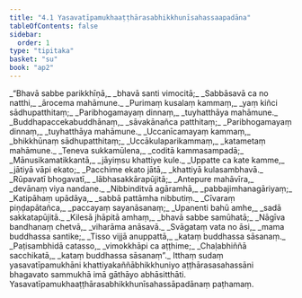 ```yaml
---
title: "4.1 Yasavatīpamukhaaṭṭhārasabhikkhunīsahassaapadāna"
tableOfContents: false
sidebar:
  order: 1
type: "tipitaka"
basket: "su"
book: "ap2"
---
```



<DynamicBreadcrumb />

<Division number="1" book="ap2" bookNo="20" page="32">

<Paragraph number="1205" type="verses" book="ap2">
_“Bhavā sabbe parikkhīṇā,_  
_bhavā santi vimocitā;_  
_Sabbāsavā ca no natthi,_  
_ārocema mahāmune._  

</Paragraph>

</Division>
<Division number="2" book="ap2" bookNo="20" page="32">

<Paragraph number="1206" type="verses" book="ap2">
_Purimaṃ kusalaṃ kammaṃ,_  
_yaṃ kiñci sādhupatthitaṃ;_  
_Paribhogamayaṃ dinnaṃ,_  
_tuyhatthāya mahāmune._  

</Paragraph>

</Division>
<Division number="3" book="ap2" bookNo="20" page="32">

<Paragraph number="1207" type="verses" book="ap2">
_Buddhapaccekabuddhānaṃ,_  
_sāvakānañca patthitaṃ;_  
_Paribhogamayaṃ dinnaṃ,_  
_tuyhatthāya mahāmune._  

</Paragraph>

</Division>
<Division number="4" book="ap2" bookNo="20" page="32">

<Paragraph number="1208" type="verses" book="ap2">
_Uccanīcamayaṃ kammaṃ,_  
_bhikkhūnaṃ sādhupatthitaṃ;_  
_Uccākulaparikammaṃ,_  
_katametaṃ mahāmune._  

</Paragraph>

</Division>
<Division number="5" book="ap2" bookNo="20" page="32">

<Paragraph number="1209" type="verses" book="ap2">
_Teneva sukkamūlena,_  
_coditā kammasampadā;_  
_Mānusikamatikkantā,_  
_jāyiṃsu khattiye kule._  

</Paragraph>

</Division>
<Division number="6" book="ap2" bookNo="20" page="32">

<Paragraph number="1210" type="verses" book="ap2">
_Uppatte ca kate kamme,_  
_jātiyā vāpi ekato;_  
_Pacchime ekato jātā,_  
_khattiyā kulasambhavā._  

</Paragraph>

</Division>
<Division number="7" book="ap2" bookNo="20" page="32">

<Paragraph number="1211" type="verses" book="ap2">
_Rūpavatī bhogavatī,_  
_lābhasakkārapūjitā;_  
_Antepure mahāvīra,_  
_devānaṃ viya nandane._  

</Paragraph>

</Division>
<Division number="8" book="ap2" bookNo="20" page="32">

<Paragraph number="1212" type="verses" book="ap2">
_Nibbinditvā agāramhā,_  
_pabbajimhanagāriyaṃ;_  
_Katipāhaṃ upādāya,_  
_sabbā pattāmha nibbutiṃ._  

</Paragraph>

</Division>
<Division number="9" book="ap2" bookNo="20" page="32">

<Paragraph number="1213" type="verses" book="ap2">
_Cīvaraṃ piṇḍapātañca,_  
_paccayaṃ sayanāsanaṃ;_  
_Upanenti bahū amhe,_  
_sadā sakkatapūjitā._  

</Paragraph>

</Division>
<Division number="10" book="ap2" bookNo="20" page="33">

<Paragraph number="1214" type="verses" book="ap2">
_Kilesā jhāpitā amhaṃ,_  
_bhavā sabbe samūhatā;_  
_Nāgīva bandhanaṃ chetvā,_  
_viharāma anāsavā._  

</Paragraph>

</Division>
<Division number="11" book="ap2" bookNo="20" page="33">

<Paragraph number="1215" type="verses" book="ap2">
_Svāgataṃ vata no āsi,_  
_mama buddhassa santike;_  
_Tisso vijjā anuppattā,_  
_kataṃ buddhassa sāsanaṃ._  

</Paragraph>

</Division>
<Division number="12" book="ap2" bookNo="20" page="33">

<Paragraph number="1216" type="verses" book="ap2">
_Paṭisambhidā catasso,_  
_vimokkhāpi ca aṭṭhime;_  
_Chaḷabhiññā sacchikatā,_  
_kataṃ buddhassa sāsanaṃ”._  

</Paragraph>

<Paragraph number="1217" book="ap2">
Itthaṃ sudaṃ yasavatīpamukhāni khattiyakaññābhikkhuniyo aṭṭhārasasahassāni bhagavato sammukhā imā gāthāyo abhāsitthāti.

</Paragraph>
</Division>

<Paragraph number="1218" type="center" book="ap2">
Yasavatīpamukhaaṭṭhārasabhikkhunīsahassāpadānaṃ paṭhamaṃ.
</Paragraph>
